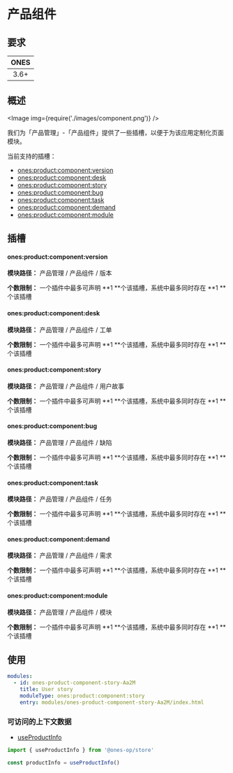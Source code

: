 
# 产品组件

## 要求

| **ONES** |
| :------: |
|   3.6+   |

## 概述

<Image img={require('./images/component.png')} />

我们为「产品管理」-「产品组件」提供了一些插槽，以便于为该应用定制化页面模块。

当前支持的插槽：

- [ones:product:component:version](#onesproductcomponentversion)
- [ones:product:component:desk](#onesproductcomponentdesk)
- [ones:product:component:story](#onesproductcomponentstory)
- [ones:product:component:bug](#onesproductcomponentbug)
- [ones:product:component:task](#onesproductcomponenttask)
- [ones:product:component:demand](#onesproductcomponentdemand)
- [ones:product:component:module](#onesproductcomponentmodule)

## 插槽

#### ones:product:component:version

**模块路径：** 产品管理 / 产品组件 / 版本

**个数限制：** 一个插件中最多可声明 **1 **个该插槽，系统中最多同时存在 **1 **个该插槽

#### ones:product:component:desk

**模块路径：** 产品管理 / 产品组件 / 工单

**个数限制：** 一个插件中最多可声明 **1 **个该插槽，系统中最多同时存在 **1 **个该插槽

#### ones:product:component:story

**模块路径：** 产品管理 / 产品组件 / 用户故事

**个数限制：** 一个插件中最多可声明 **1 **个该插槽，系统中最多同时存在 **1 **个该插槽

#### ones:product:component:bug

**模块路径：** 产品管理 / 产品组件 / 缺陷

**个数限制：** 一个插件中最多可声明 **1 **个该插槽，系统中最多同时存在 **1 **个该插槽

#### ones:product:component:task

**模块路径：** 产品管理 / 产品组件 / 任务

**个数限制：** 一个插件中最多可声明 **1 **个该插槽，系统中最多同时存在 **1 **个该插槽

#### ones:product:component:demand

**模块路径：** 产品管理 / 产品组件 / 需求

**个数限制：** 一个插件中最多可声明 **1 **个该插槽，系统中最多同时存在 **1 **个该插槽

#### ones:product:component:module

**模块路径：** 产品管理 / 产品组件 / 模块

**个数限制：** 一个插件中最多可声明 **1 **个该插槽，系统中最多同时存在 **1 **个该插槽

## 使用

```yaml
modules:
  - id: ones-product-component-story-Aa2M
    title: User story
    moduleType: ones:product:component:story
    entry: modules/ones-product-component-story-Aa2M/index.html
```

### 可访问的上下文数据

- [useProductInfo](../../../../../reference/packages/store/store.md#useProductInfo)

```ts
import { useProductInfo } from '@ones-op/store'

const productInfo = useProductInfo()
```
